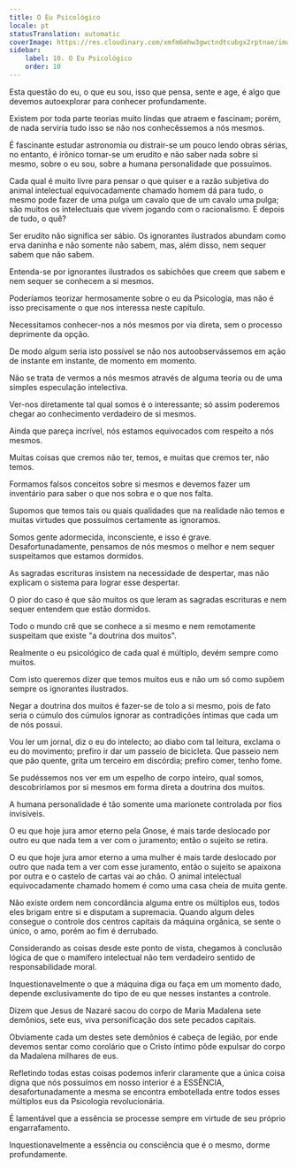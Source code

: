 ```yaml
---
title: O Eu Psicológico
locale: pt
statusTranslation: automatic
coverImage: https://res.cloudinary.com/xmfm6mhw3gwctndtcubgx2rptnae/image/upload/v1741354419/small_cover_la_gran_rebelion_28716e29d2.webp
sidebar:
    label: 10. O Eu Psicológico
    order: 10
---
```

Esta questão do eu, o que eu sou, isso que pensa, sente e age, é algo que devemos autoexplorar para conhecer profundamente.

Existem por toda parte teorias muito lindas que atraem e fascinam; porém, de nada serviria tudo isso se não nos conhecêssemos a nós mesmos.

É fascinante estudar astronomia ou distrair-se um pouco lendo obras sérias, no entanto, é irônico tornar-se um erudito e não saber nada sobre si mesmo, sobre o eu sou, sobre a humana personalidade que possuímos.

Cada qual é muito livre para pensar o que quiser e a razão subjetiva do animal intelectual equivocadamente chamado homem dá para tudo, o mesmo pode fazer de uma pulga um cavalo que de um cavalo uma pulga; são muitos os intelectuais que vivem jogando com o racionalismo. E depois de tudo, o quê?

Ser erudito não significa ser sábio. Os ignorantes ilustrados abundam como erva daninha e não somente não sabem, mas, além disso, nem sequer sabem que não sabem.

Entenda-se por ignorantes ilustrados os sabichões que creem que sabem e nem sequer se conhecem a si mesmos.

Poderíamos teorizar hermosamente sobre o eu da Psicologia, mas não é isso precisamente o que nos interessa neste capítulo.

Necessitamos conhecer-nos a nós mesmos por via direta, sem o processo deprimente da opção.

De modo algum seria isto possível se não nos autoobservássemos em ação de instante em instante, de momento em momento.

Não se trata de vermos a nós mesmos através de alguma teoria ou de uma simples especulação intelectiva.

Ver-nos diretamente tal qual somos é o interessante; só assim poderemos chegar ao conhecimento verdadeiro de si mesmos.

Ainda que pareça incrível, nós estamos equivocados com respeito a nós mesmos.

Muitas coisas que cremos não ter, temos, e muitas que cremos ter, não temos.

Formamos falsos conceitos sobre si mesmos e devemos fazer um inventário para saber o que nos sobra e o que nos falta.

Supomos que temos tais ou quais qualidades que na realidade não temos e muitas virtudes que possuímos certamente as ignoramos.

Somos gente adormecida, inconsciente, e isso é grave. Desafortunadamente, pensamos de nós mesmos o melhor e nem sequer suspeitamos que estamos dormidos.

As sagradas escrituras insistem na necessidade de despertar, mas não explicam o sistema para lograr esse despertar.

O pior do caso é que são muitos os que leram as sagradas escrituras e nem sequer entendem que estão dormidos.

Todo o mundo crê que se conhece a si mesmo e nem remotamente suspeitam que existe "a doutrina dos muitos".

Realmente o eu psicológico de cada qual é múltiplo, devém sempre como muitos.

Com isto queremos dizer que temos muitos eus e não um só como supõem sempre os ignorantes ilustrados.

Negar a doutrina dos muitos é fazer-se de tolo a si mesmo, pois de fato seria o cúmulo dos cúmulos ignorar as contradições íntimas que cada um de nós possui.

Vou ler um jornal, diz o eu do intelecto; ao diabo com tal leitura, exclama o eu do movimento; prefiro ir dar um passeio de bicicleta. Que passeio nem que pão quente, grita um terceiro em discórdia; prefiro comer, tenho fome.

Se pudéssemos nos ver em um espelho de corpo inteiro, qual somos, descobriríamos por si mesmos em forma direta a doutrina dos muitos.

A humana personalidade é tão somente uma marionete controlada por fios invisíveis.

O eu que hoje jura amor eterno pela Gnose, é mais tarde deslocado por outro eu que nada tem a ver com o juramento; então o sujeito se retira.

O eu que hoje jura amor eterno a uma mulher é mais tarde deslocado por outro que nada tem a ver com esse juramento, então o sujeito se apaixona por outra e o castelo de cartas vai ao chão. O animal intelectual equivocadamente chamado homem é como uma casa cheia de muita gente.

Não existe ordem nem concordância alguma entre os múltiplos eus, todos eles brigam entre si e disputam a supremacia. Quando algum deles consegue o controle dos centros capitais da máquina orgânica, se sente o único, o amo, porém ao fim é derrubado.

Considerando as coisas desde este ponto de vista, chegamos à conclusão lógica de que o mamífero intelectual não tem verdadeiro sentido de responsabilidade moral.

Inquestionavelmente o que a máquina diga ou faça em um momento dado, depende exclusivamente do tipo de eu que nesses instantes a controle.

Dizem que Jesus de Nazaré sacou do corpo de Maria Madalena sete demônios, sete eus, viva personificação dos sete pecados capitais.

Obviamente cada um destes sete demônios é cabeça de legião, por ende devemos sentar como corolário que o Cristo íntimo pôde expulsar do corpo da Madalena milhares de eus.

Refletindo todas estas coisas podemos inferir claramente que a única coisa digna que nós possuímos em nosso interior é a ESSÊNCIA, desafortunadamente a mesma se encontra embotellada entre todos esses múltiplos eus da Psicologia revolucionária.

É lamentável que a essência se processe sempre em virtude de seu próprio engarrafamento.

Inquestionavelmente a essência ou consciência que é o mesmo, dorme profundamente.

